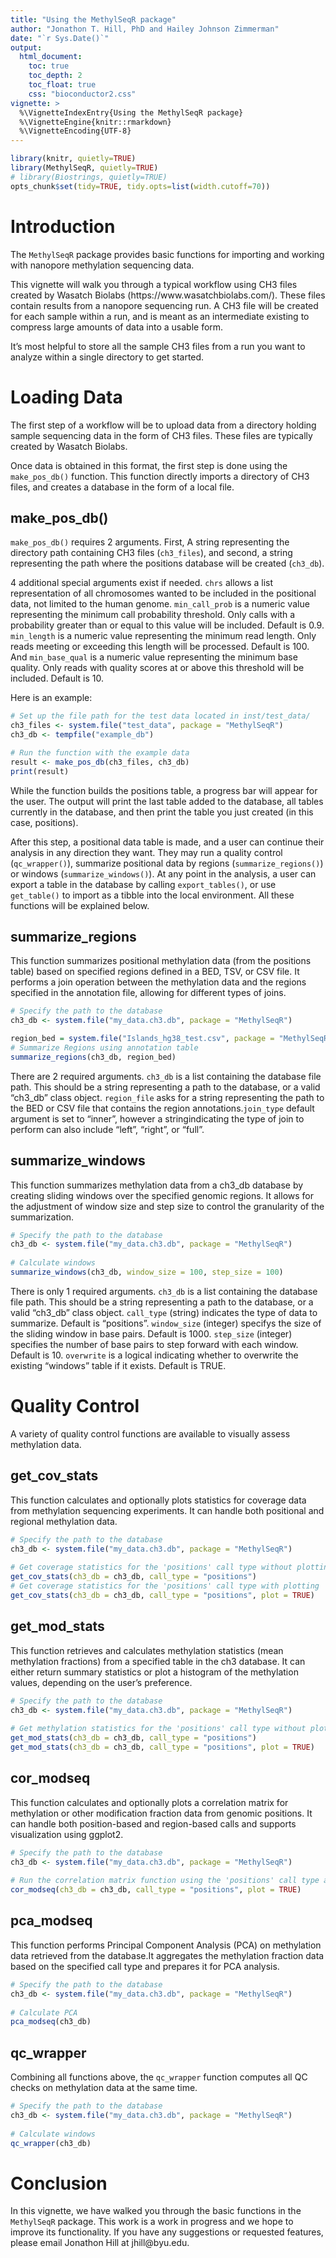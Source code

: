 ```yaml
---
title: "Using the MethylSeqR package"
author: "Jonathon T. Hill, PhD and Hailey Johnson Zimmerman"
date: "`r Sys.Date()`"
output: 
  html_document:
    toc: true
    toc_depth: 2
    toc_float: true
    css: "bioconductor2.css"
vignette: >
  %\VignetteIndexEntry{Using the MethylSeqR package}
  %\VignetteEngine{knitr::rmarkdown}
  %\VignetteEncoding{UTF-8}  
---
```

  
```r
library(knitr, quietly=TRUE)
library(MethylSeqR, quietly=TRUE)
# library(Biostrings, quietly=TRUE)
opts_chunk$set(tidy=TRUE, tidy.opts=list(width.cutoff=70))
```

# Introduction

The `MethylSeqR` package provides basic functions for importing and 
working with nanopore methylation sequencing data.

This vignette will walk you through a typical workflow using CH3 files created 
by Wasatch Biolabs (https://www.wasatchbiolabs.com/). These files contain results 
from a nanopore sequencing run. A CH3 file will be created for each sample within 
a run, and is meant as an intermediate existing to compress large amounts of 
data into a usable form. 

It's most helpful to store all the sample CH3 files from a run you want to 
analyze within a single directory to get started. 

# Loading Data
The first step of a workflow will be to upload data from a directory holding 
sample sequencing data in the form of CH3 files. These files are typically 
created by Wasatch Biolabs.

Once data is obtained in this format, the first step is done using the 
`make_pos_db()` function. This function directly imports a directory of CH3 
files, and creates a database in the form of a local file.

## make_pos_db()
`make_pos_db()` requires 2 arguments. First, A string representing the directory
path containing CH3 files (`ch3_files`), and second, a string representing the 
path where the positions database will be created (`ch3_db`). 

4 additional special arguments exist if needed. `chrs` allows a list representation 
of all chromosomes wanted to be included in the positional data, not limited to 
the human genome. `min_call_prob` is a numeric value representing the minimum call 
probability threshold.  Only calls with a probability greater than or equal to 
this value will be included. Default is 0.9. `min_length` is a numeric value 
representing the minimum read length. Only reads meeting or exceeding this length
will be processed. Default is 100. And `min_base_qual` is a numeric value 
representing the minimum base quality. Only reads with quality scores at or above 
this threshold will be included. Default is 10.

Here is an example:

```r
# Set up the file path for the test data located in inst/test_data/
ch3_files <- system.file("test_data", package = "MethylSeqR")
ch3_db <- tempfile("example_db")

# Run the function with the example data
result <- make_pos_db(ch3_files, ch3_db)
print(result)
```

While the function builds the positions table, a progress bar will appear for 
the user. The output will print the last table added to the database, all tables
currently in the database, and then print the table you just created 
(in this case, positions).

After this step, a positional data table is made, and a user can continue their 
analysis in any direction they want. They may run a quality control 
(`qc_wrapper()`), summarize positional data by regions (`summarize_regions()`) 
or windows (`summarize_windows()`). At any point in the analysis, a user can 
export a table in the database by calling `export_tables()`, or use `get_table()`
to import as a tibble into the local environment. All these functions will be 
explained below.

## summarize_regions
This function summarizes positional methylation data (from the positions table) 
based on specified regions defined in a BED, TSV, or CSV file. It performs a 
join operation between the methylation data and the regions specified in the 
annotation file, allowing for different types of joins.

```r
# Specify the path to the database
ch3_db <- system.file("my_data.ch3.db", package = "MethylSeqR")

region_bed = system.file("Islands_hg38_test.csv", package = "MethylSeqR")
# Summarize Regions using annotation table
summarize_regions(ch3_db, region_bed)
```

There are 2 required arguments. `ch3_db` is a list containing the database file 
path. This should be a string representing a path to the database, or a valid 
"ch3_db" class object. `region_file` asks for a string representing the 
path to the BED or CSV file that contains the region annotations.`join_type` 
default argument is set to "inner", however a stringindicating the type of join 
to perform can also include "left", "right", or "full".

## summarize_windows
This function summarizes methylation data from a ch3_db database by creating 
sliding windows over the specified genomic regions. It allows for the adjustment 
of window size and step size to control the granularity of the summarization.

```r
# Specify the path to the database
ch3_db <- system.file("my_data.ch3.db", package = "MethylSeqR")
 
# Calculate windows
summarize_windows(ch3_db, window_size = 100, step_size = 100)
```

There is only 1 required arguments. `ch3_db` is a list containing the database 
file path. This should be a string representing a path to the database, or a valid
"ch3_db" class object. `call_type` (string) indicates the type of data to summarize. 
Default is "positions". `window_size` (integer) specifys the size of the sliding 
window in base pairs. Default is 1000. `step_size` (integer) specifies the 
number of base pairs to step forward with each window. Default is 10. 
`overwrite` is a logical indicating whether to overwrite the existing "windows" 
table if it exists. Default is TRUE.

# Quality Control 

A variety of quality control functions are available to visually assess 
methylation data. 

## get_cov_stats
This function calculates and optionally plots statistics for coverage data from
methylation sequencing experiments. It can handle both positional and regional
methylation data.

```r
# Specify the path to the database
ch3_db <- system.file("my_data.ch3.db", package = "MethylSeqR")
 
# Get coverage statistics for the 'positions' call type without plotting
get_cov_stats(ch3_db = ch3_db, call_type = "positions")
# Get coverage statistics for the 'positions' call type with plotting
get_cov_stats(ch3_db = ch3_db, call_type = "positions", plot = TRUE)
``` 

## get_mod_stats
This function retrieves and calculates methylation statistics (mean methylation 
fractions) from a specified table in the ch3 database. It can either return 
summary statistics or plot a histogram of the methylation values, depending on 
the user's preference. 

```r
# Specify the path to the database
ch3_db <- system.file("my_data.ch3.db", package = "MethylSeqR")
 
# Get methylation statistics for the 'positions' call type without plotting
get_mod_stats(ch3_db = ch3_db, call_type = "positions")
get_mod_stats(ch3_db = ch3_db, call_type = "positions", plot = TRUE)
``` 

## cor_modseq
This function calculates and optionally plots a correlation matrix for 
methylation or other modification fraction data from genomic positions. 
It can handle both position-based and region-based calls and supports 
visualization using ggplot2.

```r
# Specify the path to the database
ch3_db <- system.file("my_data.ch3.db", package = "MethylSeqR")
 
# Run the correlation matrix function using the 'positions' call type and plot the results
cor_modseq(ch3_db = ch3_db, call_type = "positions", plot = TRUE)
``` 

## pca_modseq
This function performs Principal Component Analysis (PCA) on methylation data 
retrieved from the database.It aggregates the methylation fraction data 
based on the specified call type and prepares it for PCA analysis.
```r
# Specify the path to the database
ch3_db <- system.file("my_data.ch3.db", package = "MethylSeqR")
 
# Calculate PCA
pca_modseq(ch3_db)
``` 


## qc_wrapper

Combining all functions above, the `qc_wrapper` function computes all QC checks
on methylation data at the same time. 

```r
# Specify the path to the database
ch3_db <- system.file("my_data.ch3.db", package = "MethylSeqR")
 
# Calculate windows
qc_wrapper(ch3_db)
``` 
 
# Conclusion
In this vignette, we have walked you through the basic functions in the 
`MethylSeqR` package. This work is a work in progress and we hope to 
improve its functionality. If you have any suggestions or 
requested features, please email Jonathon Hill at jhill@byu.edu.
